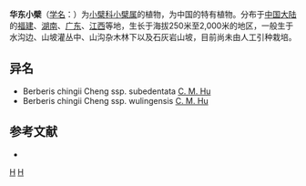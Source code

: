 {{Speciesbox 
| genus = Berberis
| species = chingii
| authority = Cheng
}}
'''华东小檗'''（[[学名|学名]]：{{lang|la|''Berberis chingii''}}）为[[小檗科|小檗科]][[小檗属|小檗属]]的植物，为中国的特有植物。分布于[[中国大陆|中国大陆]]的[[福建|福建]]、[[湖南|湖南]]、[[广东|广东]]、[[江西|江西]]等地，生长于海拔250米至2,000米的地区，一般生于水沟边、山坡灌丛中、山沟杂木林下以及石灰岩山坡，目前尚未由人工引种栽培。

== 异名 ==
* Berberis chingii Cheng ssp. subedentata [[胡启明|C. M. Hu]]
* Berberis chingii Cheng ssp. wulingensis [[胡启明|C. M. Hu]]

== 参考文献 ==
<div class="references-small">
* {{cite web| url =http://www.bioinfo.cn/db05/KmzwSpecies.php?action=view&id=2177| title =华东小檗| work =《中国高等植物数据库全库》| publisher =中国科学院微生物研究所| author =昆明植物研究所| accessdate =2009-02-23| deadurl =yes| archiveurl =https://web.archive.org/web/20160305061014/http://www.bioinfo.cn/db05/KmzwSpecies.php?action=view&id=2177| archivedate =2016-03-05}}
</div>
{{Taxonbar|from=Q10905307}}

[[Category:小檗属|H]]
[[Category:中國特有植物|H]]